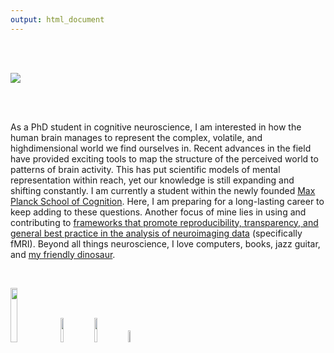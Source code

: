 ```yaml
---
output: html_document
---
```


<br/>
<br/>

<a class="center" style="max-width:280px;">
  <img src="images/me_mps.jpg">
</a>

<br/>
<br/>

<p class="russiannovelnarrow">

  As a PhD student in cognitive neuroscience, I am interested in how the human brain manages to represent the complex, volatile, and highdimensional world we find ourselves in. Recent advances in the field have provided exciting tools to map the structure of the perceived world to patterns of brain activity. This has put scientific models of mental representation within reach, yet our knowledge is still expanding and shifting constantly. I am currently a student within the newly founded [Max Planck School of Cognition](https://www.maxplanckschools.de/en/cognition). Here, I am preparing for a long-lasting career to keep adding to these questions. Another focus of mine lies in using and contributing to [frameworks that promote reproducibility, transparency, and general best practice in the analysis of neuroimaging data](http://centerforopenneuroscience.org/) (specifically fMRI). Beyond all things neuroscience, I love computers, books, jazz guitar, and <a target="_blank" HREF="images/klaus.jpg">my friendly dinosaur</a>.

</p>

<br/>

<div valign="center" align="center">
  <a target="_blank" href="https://github.com/oliver-contier/"><img src="images/ghlogo.png" style="width:15%"></a>
  <a target="_blank" href="https://twitter.com/OliverContier"><img src="images/twlogo.png" style="width:10%"></a>
  <a target="_blank" href="https://www.researchgate.net/profile/Oliver_Contier"><img src="images/rglogo.png" style="width:10%"></a>
  <a target="_blank" href="https://www.linkedin.com/in/oliver-contier/"><img src="images/linklogo.png" style="width:7%"></a>
</div>